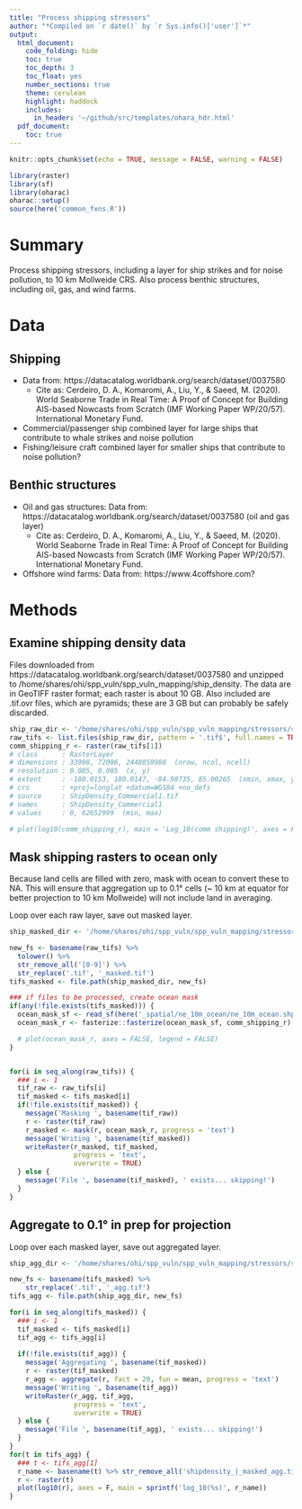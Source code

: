 ```yaml
---
title: "Process shipping stressors"
author: "*Compiled on `r date()` by `r Sys.info()['user']`*"
output: 
  html_document:
    code_folding: hide
    toc: true
    toc_depth: 3
    toc_float: yes
    number_sections: true
    theme: cerulean
    highlight: haddock
    includes: 
      in_header: '~/github/src/templates/ohara_hdr.html'
  pdf_document:
    toc: true
---
```


``` r

knitr::opts_chunk$set(echo = TRUE, message = FALSE, warning = FALSE)

library(raster)
library(sf)
library(oharac)
oharac::setup()
source(here('common_fxns.R'))

```

# Summary

Process shipping stressors, including a layer for ship strikes and for noise pollution, to 10 km Mollweide CRS.  Also process benthic structures, including oil, gas, and wind farms.

# Data

## Shipping

* Data from: https://datacatalog.worldbank.org/search/dataset/0037580
    * Cite as: Cerdeiro, D. A., Komaromi, A., Liu, Y., & Saeed, M. (2020). World Seaborne Trade in Real Time: A Proof of Concept for Building AIS-based Nowcasts from Scratch (IMF Working Paper WP/20/57). International Monetary Fund.
* Commercial/passenger ship combined layer for large ships that contribute to whale strikes and noise pollution
* Fishing/leisure craft combined layer for smaller ships that contribute to noise pollution?

## Benthic structures

* Oil and gas structures: Data from: https://datacatalog.worldbank.org/search/dataset/0037580 (oil and gas layer)
    * Cite as: Cerdeiro, D. A., Komaromi, A., Liu, Y., & Saeed, M. (2020). World Seaborne Trade in Real Time: A Proof of Concept for Building AIS-based Nowcasts from Scratch (IMF Working Paper WP/20/57). International Monetary Fund.
* Offshore wind farms: Data from: https://www.4coffshore.com? 

# Methods

## Examine shipping density data

Files downloaded from https://datacatalog.worldbank.org/search/dataset/0037580 and unzipped to /home/shares/ohi/spp_vuln/spp_vuln_mapping/ship_density.  The data are in GeoTIFF raster format; each raster is about 10 GB.  Also included are .tif.ovr files, which are pyramids; these are 3 GB but can probably be safely discarded.

```r
ship_raw_dir <- '/home/shares/ohi/spp_vuln/spp_vuln_mapping/stressors/ship_density/raw'
raw_tifs <- list.files(ship_raw_dir, pattern = '.tif$', full.names = TRUE)
comm_shipping_r <- raster(raw_tifs[1])
# class      : RasterLayer 
# dimensions : 33998, 72006, 2448059988  (nrow, ncol, ncell)
# resolution : 0.005, 0.005  (x, y)
# extent     : -180.0153, 180.0147, -84.98735, 85.00265  (xmin, xmax, ymin, ymax)
# crs        : +proj=longlat +datum=WGS84 +no_defs 
# source     : ShipDensity_Commercial1.tif 
# names      : ShipDensity_Commercial1 
# values     : 0, 62652999  (min, max)

# plot(log10(comm_shipping_r), main = 'Log_10(comm shipping)', axes = FALSE)
```

## Mask shipping rasters to ocean only

Because land cells are filled with zero, mask with ocean to convert these to NA.  This will ensure that aggregation up to 0.1° cells (~ 10 km at equator for better projection to 10 km Mollweide) will not include land in averaging.


Loop over each raw layer, save out masked layer.
```r
ship_masked_dir <- '/home/shares/ohi/spp_vuln/spp_vuln_mapping/stressors/ship_density/masked'

new_fs <- basename(raw_tifs) %>%
  tolower() %>%
  str_remove_all('[0-9]') %>%
  str_replace('.tif', '_masked.tif')
tifs_masked <- file.path(ship_masked_dir, new_fs)

### if files to be processed, create ocean mask
if(any(!file.exists(tifs_masked))) {
  ocean_mask_sf <- read_sf(here('_spatial/ne_10m_ocean/ne_10m_ocean.shp'))
  ocean_mask_r <- fasterize::fasterize(ocean_mask_sf, comm_shipping_r)

  # plot(ocean_mask_r, axes = FALSE, legend = FALSE)
}


for(i in seq_along(raw_tifs)) {
  ### i <- 1
  tif_raw <- raw_tifs[i]
  tif_masked <- tifs_masked[i]
  if(!file.exists(tif_masked)) {
    message('Masking ', basename(tif_raw))
    r <- raster(tif_raw)
    r_masked <- mask(r, ocean_mask_r, progress = 'text')
    message('Writing ', basename(tif_masked))
    writeRaster(r_masked, tif_masked, 
                progress = 'text',
                overwrite = TRUE)
  } else {
    message('File ', basename(tif_masked), ' exists... skipping!')
  }
}
```

## Aggregate to 0.1° in prep for projection

Loop over each masked layer, save out aggregated layer.

```r
ship_agg_dir <- '/home/shares/ohi/spp_vuln/spp_vuln_mapping/stressors/ship_density/aggregated'

new_fs <- basename(tifs_masked) %>%
    str_replace('.tif', '_agg.tif')
tifs_agg <- file.path(ship_agg_dir, new_fs)

for(i in seq_along(tifs_masked)) {
  ### i <- 1
  tif_masked <- tifs_masked[i]
  tif_agg <- tifs_agg[i]
  
  if(!file.exists(tif_agg)) {
    message('Aggregating ', basename(tif_masked))
    r <- raster(tif_masked)
    r_agg <- aggregate(r, fact = 20, fun = mean, progress = 'text')
    message('Writing ', basename(tif_agg))
    writeRaster(r_agg, tif_agg, 
                progress = 'text',
                overwrite = TRUE)
  } else {
    message('File ', basename(tif_agg), ' exists... skipping!')
  }
}
for(t in tifs_agg) {
  ### t <- tifs_agg[1]
  r_name <- basename(t) %>% str_remove_all('shipdensity_|_masked_agg.tif')
  r <- raster(t)
  plot(log10(r), axes = F, main = sprintf('log_10(%s)', r_name))
}
```

